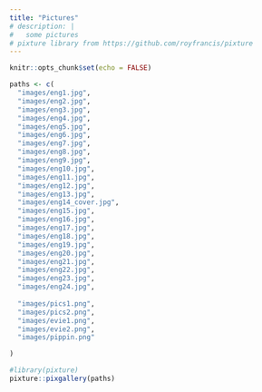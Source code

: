 ```yaml
---
title: "Pictures"
# description: |
#   some pictures
# pixture library from https://github.com/royfrancis/pixture
---
```


```r
knitr::opts_chunk$set(echo = FALSE)
```


```r
paths <- c(
  "images/eng1.jpg",
  "images/eng2.jpg",
  "images/eng3.jpg",
  "images/eng4.jpg",
  "images/eng5.jpg",
  "images/eng6.jpg",
  "images/eng7.jpg",
  "images/eng8.jpg",
  "images/eng9.jpg",
  "images/eng10.jpg",
  "images/eng11.jpg",
  "images/eng12.jpg",
  "images/eng13.jpg",
  "images/eng14_cover.jpg",
  "images/eng15.jpg",
  "images/eng16.jpg",
  "images/eng17.jpg",
  "images/eng18.jpg",
  "images/eng19.jpg",
  "images/eng20.jpg",
  "images/eng21.jpg",
  "images/eng22.jpg",
  "images/eng23.jpg",
  "images/eng24.jpg",
  
  "images/pics1.png",
  "images/pics2.png",
  "images/evie1.png",
  "images/evie2.png",
  "images/pippin.png"  

)

#library(pixture)
pixture::pixgallery(paths)
```
